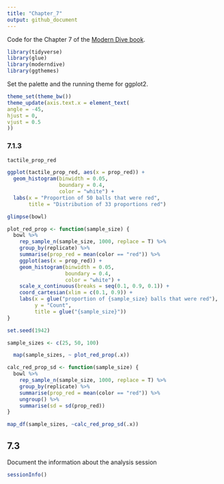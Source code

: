 ```yaml
---
title: "Chapter_7"
output: github_document
---
```


Code for the Chapter 7 of the [Modern Dive book](https://moderndive.com/7-regression.html#regression).

```r
library(tidyverse)
library(glue)
library(moderndive)
library(ggthemes)
```

Set the palette and the running theme for ggplot2.

```r
theme_set(theme_bw())
theme_update(axis.text.x = element_text(
angle = -45,
hjust = 0,
vjust = 0.5
))
```


### 7.1.3
```r
tactile_prop_red
```
```r
ggplot(tactile_prop_red, aes(x = prop_red)) +
  geom_histogram(binwidth = 0.05,
                 boundary = 0.4,
                 color = "white") +
  labs(x = "Proportion of 50 balls that were red",
       title = "Distribution of 33 proportions red")
```
```r
glimpse(bowl)
```

```r
plot_red_prop <- function(sample_size) {
  bowl %>%
    rep_sample_n(sample_size, 1000, replace = T) %>%
    group_by(replicate) %>%
    summarise(prop_red = mean(color == "red")) %>%
    ggplot(aes(x = prop_red)) +
    geom_histogram(binwidth = 0.05,
                   boundary = 0.4,
                   color = "white") +
    scale_x_continuous(breaks = seq(0.1, 0.9, 0.1)) +
    coord_cartesian(xlim = c(0.1, 0.9)) +
    labs(x = glue("proportion of {sample_size} balls that were red"),
         y = "Count",
         title = glue("{sample_size}"))
}
```

```r
set.seed(1942)

sample_sizes <- c(25, 50, 100)

  map(sample_sizes, ~ plot_red_prop(.x))
```

```r
calc_red_prop_sd <- function(sample_size) {
  bowl %>%
    rep_sample_n(sample_size, 1000, replace = T) %>%
    group_by(replicate) %>%
    summarise(prop_red = mean(color == "red")) %>%
    ungroup() %>%
    summarise(sd = sd(prop_red))
}
```

```r
map_df(sample_sizes, ~calc_red_prop_sd(.x))
```
## 7.3

Document the information about the analysis session

```r
sessionInfo()
```
